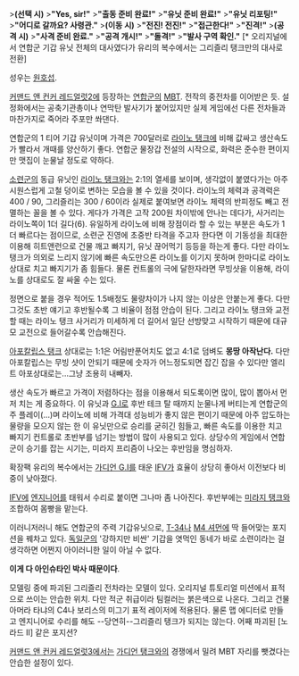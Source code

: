 >'''(선택 시)'''
>'''"Yes, sir!"'''
>'''"출동 준비 완료!"'''
>'''"유닛 준비 완료!"'''
>'''"유닛 리포팅!"'''
>'''"어디로 갈까요? 사령관."'''
>'''(이동 시)'''
>'''"전진! 전진!"'''
>'''"접근한다!"'''
>'''"진격!"'''
>'''(공격 시)'''
>'''"사격 준비 완료."'''
>'''"공격 개시!"'''
>'''"돌격!"'''
>'''"발사 구역 확인."'''
[* 오리지널에서 연합군 기갑 유닛 전체의 대사였다가 유리의 복수에서는 그리즐리 탱크만의 대사로 전환]

성우는 [[원호섭]].

[[커맨드 앤 컨커 레드얼럿2]]에 등장하는 [[연합군]]의 [[MBT]]. 전작의 중전차를 이어받은 듯. 설정화에서는 공축기관총이나 연막탄 발사기가 붙어있지만 실제 게임에선 다른 전차들과 마찬가지로 죽어라 주포만 쏴댄다.

연합군의 1 티어 기갑 유닛이며 가격은 700달러로 [[라이노 탱크]]에 비해 값싸고 생산속도가 빨라서 개때를 양산하기 좋다. 연합군 물장갑 전설의 시작으로, 화력은 준수한 편이지만 맷집이 눈물날 정도로 약하다.  

[[소련군]]의 동급 유닛인 [[라이노 탱크]]와는 2:1의 열세를 보이며, 생각없이 붙였다가는 아주 시원스럽게 고철 덩이로 변하는 모습을 볼 수 있을 것이다. 라이노의 체력과 공격력은 400 / 90, 그리즐리는 300 / 60이라 실제로 붙여보면 라이노 체력의 반피정도 빼고 전멸하는 꼴을 볼 수 있다. 게다가 가격은 고작 200원 차이밖에 안나는 데다가, 사거리는 라이노쪽이 1더 길다(6). 유일하게 라이노에 비해 장점이라 할 수 있는 부분은 속도가 1더 빠르다는 점이므로, 소련군 진영에 초중반 타격을 주고자 한다면 이 기동성을 최대한 이용해 히트앤런으로 건물 깨고 빠지기, 유닛 끊어먹기 등등을 하는게 좋다. 다만 라이노 탱크가 의외로 느리지 않기에 빠른 속도만으론 라이노를 이기지 못하며 한마디로 라이노 상대로 치고 빠지기가 좀 힘들다. 물론 컨트롤의 극에 달한자라면 무빙샷을 이용해, 라이노를 상대로도 잘 싸울 수는 있다.

정면으로 붙을 경우 적어도 1.5배정도 물량차이가 나지 않는 이상은 안붙는게 좋다. 다만 그것도 초반 얘기고 후반될수록 그 비율이 점점 안습이 된다. 그리고 라이노 탱크와 교전할 때는 라이노 탱크 사거리가 미세하게 더 길어서 일단 선방맞고 시작하기 때문에 대규모 교전으로 들어갈수록 안습해진다.

[[아포칼립스 탱크]] 상대로는 1:1은 어림반푼어치도 없고 4:1로 덤벼도 '''몽땅 아작난다.''' 다만 아포칼립스는 무빙 샷이 안되기 때문에 숫자가 어느정도되면 잡긴 잡을 수 있다만 엘리트 아포상대로는...그냥 조용히 내빼자.

생산 속도가 빠르고 가격이 저렴하다는 점을 이용해서 되도록이면 많이, 많이 뽑아서 먼저 치는 게 중요하다. 이 유닛과 [[G.I]]로 후반 테크 탈 때까지 눈물나게 버티는게 연합군의 주 플레이(...)며 라이노에 비해 가격대 성능비가 좋지 않은 편이기 때문에 아주 압도하는 물량을 모으지 않는 한 이 유닛만으로 승리를 굳히긴 힘들고, 빠른 속도를 이용한 치고 빠지기 컨트롤로 초반부를 넘기는 방법이 많이 사용되고 있다. 상당수의 게임에서 연합군이 승기를 잡는 시기는, 미라지 프리즘이 나오는 후반임을 명심하자.

확장팩 유리의 복수에서는 [[가디언 G.I]]를 태운 [[IFV]]가 효율이 상당히 좋아서 이전보다 비중이 낮아졌다.

[[IFV]]에 [[엔지니어]]를 태워서 수리로 붙이면 그나마 좀 나아진다. 후반부에는 [[미라지 탱크]]와 조합하여 몸빵을 맡는다. 

이러니저러니 해도 연합군의 주력 기갑유닛으로, [[T-34]]나 [[M4 셔먼]]에 딱 들어맞는 포지션을 꿰차고 있다. [[독일군]]의 '강하지만 비싼' 기갑을 엿먹인 동네가 바로 소련이라는 걸 생각하면 어쩐지 아이러니한 일이 아닐 수 없다.

'''이게 다 아인슈타인 박사 때문이다'''.

모델링 중에 파괴된 그리즐리 전차라는 모델이 있다. 오리지널 튜토리얼 미션에서 표적으로 쓰이는 안습한 위치. 다만 적군 취급이라 팀컬러는 붉은색으로 나온다. 그리고 건물 아머라 타냐의 C4나 보리스의 미그기 표적 레이저에 적용된다. 물론 맵 에디터로 만들고 엔지니어로 수리를 해도 --당연히--그리즐리 탱크가 되지는 않는다. 어째 파괴된 [노라드 Ⅱ] 같은 포지션?

[[커맨드 앤 컨커 레드얼럿3]]에서는 [[가디언 탱크]]와의 경쟁에서 밀려 MBT 자리를 뺏겼다는 안습한 설정이 있다.
